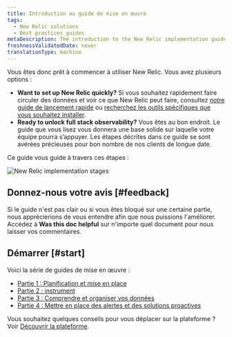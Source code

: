 ```yaml
---
title: Introduction au guide de mise en œuvre
tags:
  - New Relic solutions
  - Best practices guides
metaDescription: The introduction to the New Relic implementation guide.
freshnessValidatedDate: never
translationType: machine
---
```


Vous êtes donc prêt à commencer à utiliser New Relic. Vous avez plusieurs options :

* <DNT>**Want to set up New Relic quickly?**</DNT> Si vous souhaitez rapidement faire circuler des données et voir ce que New Relic peut faire, consultez [notre guide de lancement rapide](/docs/new-relic-solutions/get-started/quick-launch-guide) ou [recherchez les outils spécifiques que vous souhaitez installer](https://newrelic.com/instant-observability).
* <DNT>**Ready to unlock full stack observability?**</DNT> Vous êtes au bon endroit. Le guide que vous lisez vous donnera une base solide sur laquelle votre équipe pourra s’appuyer. Les étapes décrites dans ce guide se sont avérées précieuses pour bon nombre de nos clients de longue date.

Ce guide vous guide à travers ces étapes :

<img title="New Relic implementation stages" alt="New Relic implementation stages" src="/images/apm_diagram_implementation-guide-stages.webp" />

## Donnez-nous votre avis [#feedback]

Si le guide n&apos;est pas clair ou si vous êtes bloqué sur une certaine partie, nous apprécierions de vous entendre afin que nous puissions l&apos;améliorer. Accédez à <DNT>**Was this doc helpful**</DNT> sur n&apos;importe quel document pour nous laisser vos commentaires.

## Démarrer [#start]

Voici la série de guides de mise en œuvre :

* [Partie 1 : Planification et mise en place](/docs/new-relic-solutions/get-started/implementation-guide-planning-setup)
* [Partie 2 : instrument](/docs/new-relic-solutions/get-started/implementation-guide-instrument)
* [Partie 3 : Comprendre et organiser vos données](/docs/new-relic-solutions/get-started/implementation-guide-organize-data)
* [Partie 4 : Mettre en place des alertes et des solutions proactives](/docs/new-relic-solutions/get-started/implementation-guide-alerting-proactive-solutions)

Vous souhaitez quelques conseils pour vous déplacer sur la plateforme ? Voir [Découvrir la plateforme](/docs/new-relic-solutions/new-relic-one/introduction-new-relic-platform).